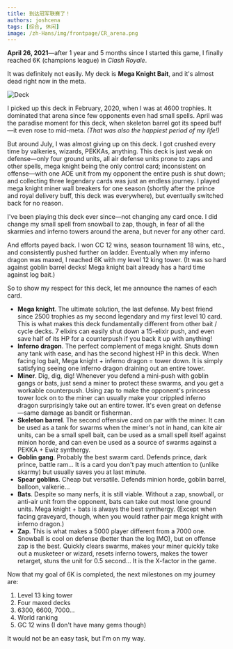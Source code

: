 ```yaml
---
title: 到达冠军联赛了！
authors: joshcena
tags: [综合, 休闲]
image: /zh-Hans/img/frontpage/CR_arena.png
---
```


**April 26, 2021**—after 1 year and 5 months since I started this game, I finally reached 6K (champions league) in _Clash Royale_.

<!-- truncate -->

It was definitely not easily. My deck is **Mega Knight Bait**, and it's almost dead right now in the meta.

![Deck](/img/blog/2021-04-26/CR_deck.png)

I picked up this deck in February, 2020, when I was at 4600 trophies. It dominated that arena since few opponents even had small spells. April was the paradise moment for this deck, when skeleton barrel got its speed buff—it even rose to mid-meta. _(That was also the happiest period of my life!)_

But around July, I was almost giving up on this deck. I got crushed every time by valkeries, wizards, PEKKAs, anything. This deck is just weak on defense—only four ground units, all air defense units prone to zaps and other spells, mega knight being the only control card; inconsistent on offense—with one AOE unit from my opponent the entire push is shut down; and collecting three legendary cards was just an endless journey. I played mega knight miner wall breakers for one season (shortly after the prince and royal delivery buff, this deck was everywhere), but eventually switched back for no reason.

I've been playing this deck ever since—not changing any card once. I did change my small spell from snowball to zap, though, in fear of all the skarmies and inferno towers around the arena, but never for any other card.

And efforts payed back. I won CC 12 wins, season tournament 18 wins, etc., and consistently pushed further on ladder. Eventually when my inferno dragon was maxed, I reached 6K with my level 12 king tower. (It was so hard against goblin barrel decks! Mega knight bait already has a hard time against log bait.)

So to show my respect for this deck, let me announce the names of each card.

- **Mega knight**. The ultimate solution, the last defense. My best friend since 2500 trophies as my second legendary and my first level 10 card. This is what makes this deck fundamentally different from other bait / cycle decks. 7 elixirs can easily shut down a 15-elixir push, and even save half of its HP for a counterpush if you back it up with anything!
- **Inferno dragon**. The perfect complement of mega knight. Shuts down any tank with ease, and has the second highest HP in this deck. When facing log bait, Mega knight + inferno dragon = tower down. It is simply satisfying seeing one inferno dragon draining out an entire tower.
- **Miner**. Dig, dig, dig! Whenever you defend a mini-push with goblin gangs or bats, just send a miner to protect these swarms, and you get a workable counterpush. Using zap to make the opponent's princess tower lock on to the miner can usually make your crippled inferno dragon surprisingly take out an entire tower. It's even great on defense—same damage as bandit or fisherman.
- **Skeleton barrel**. The second offensive card on par with the miner. It can be used as a tank for swarms when the miner's not in hand, can kite air units, can be a small spell bait, can be used as a small spell itself against minion horde, and can even be used as a source of swarms against a PEKKA + Ewiz synthergy.
- **Goblin gang**. Probably the best swarm card. Defends prince, dark prince, battle ram... It is a card you don't pay much attention to (unlike skarmy) but usually saves you at last minute.
- **Spear goblins**. Cheap but versatile. Defends minion horde, goblin barrel, balloon, valkerie...
- **Bats**. Despite so many nerfs, it is still viable. Without a zap, snowball, or anti-air unit from the opponent, bats can take out most lone ground units. Mega knight + bats is always the best synthergy. (Except when facing graveyard, though, when you would rather pair mega knight with inferno dragon.)
- **Zap**. This is what makes a 5000 player different from a 7000 one. Snowball is cool on defense (better than the log IMO), but on offense zap is the best. Quickly clears swarms, makes your miner quickly take out a musketeer or wizard, resets inferno towers, makes the tower retarget, stuns the unit for 0.5 second... It is the X-factor in the game.

Now that my goal of 6K is completed, the next milestones on my journey are:

1. Level 13 king tower
2. Four maxed decks
3. 6300, 6600, 7000...
4. World ranking
5. GC 12 wins (I don't have many gems though)

It would not be an easy task, but I'm on my way.
